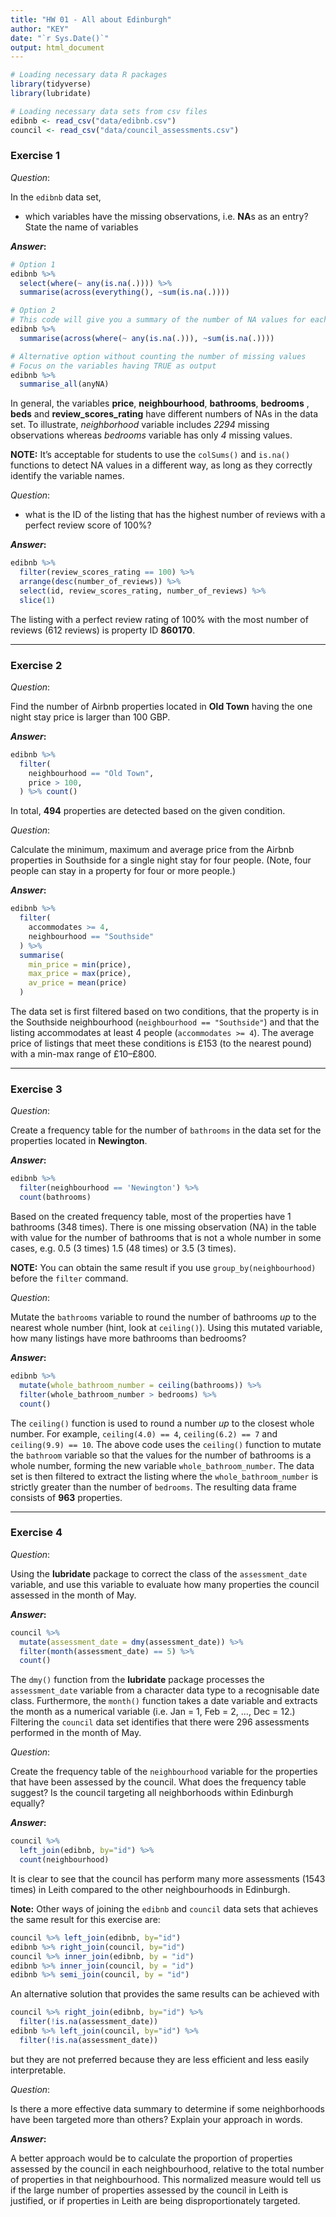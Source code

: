 ```yaml
---
title: "HW 01 - All about Edinburgh"
author: "KEY"
date: "`r Sys.Date()`"
output: html_document
---
```


```r
# Loading necessary data R packages
library(tidyverse)
library(lubridate)

# Loading necessary data sets from csv files
edibnb <- read_csv("data/edibnb.csv")
council <- read_csv("data/council_assessments.csv")
```

### Exercise 1

_Question_:

In the `edibnb` data set, 

- which variables have the missing observations, i.e. **NA**s as an entry? State the name of variables

**_Answer_:**

```r
# Option 1
edibnb %>% 
  select(where(~ any(is.na(.)))) %>% 
  summarise(across(everything(), ~sum(is.na(.))))

# Option 2
# This code will give you a summary of the number of NA values for each column that contains at least one NA value.
edibnb %>%
  summarise(across(where(~ any(is.na(.))), ~sum(is.na(.))))

```


```r
# Alternative option without counting the number of missing values 
# Focus on the variables having TRUE as output
edibnb %>% 
  summarise_all(anyNA)
```

In general, the variables **price**, **neighbourhood**, **bathrooms**, **bedrooms** , **beds** and **review_scores_rating** have different numbers of NAs in the data set. To illustrate, *neighborhood* variable includes *2294* missing observations whereas *bedrooms* variable has only *4* missing values.

**NOTE:** It’s acceptable for students to use the `colSums()` and `is.na()` functions to detect NA values in a different way, as long as they correctly identify the variable names.

_Question_:

- what is the ID of the listing that has the highest number of reviews with a perfect review score of 100%?

**_Answer_:**

```r
edibnb %>% 
  filter(review_scores_rating == 100) %>%
  arrange(desc(number_of_reviews)) %>%
  select(id, review_scores_rating, number_of_reviews) %>%
  slice(1)
```

The listing with a perfect review rating of 100% with the most number of reviews (612 reviews) is property ID **860170**.

------------------------------------------------------------------------------

### Exercise 2

_Question_:

Find the number of Airbnb properties located in **Old Town** having the one night stay price is larger than 100 GBP.

**_Answer_:**

```r
edibnb %>%
  filter(
    neighbourhood == "Old Town", 
    price > 100,
  ) %>% count()
```

In total, **494** properties are detected based on the given condition. 

_Question_:

Calculate the minimum, maximum and average price from the Airbnb properties in Southside for a single night stay for four people. (Note, four people can stay in a property for four or more people.)

**_Answer_:**

```r
edibnb %>%
  filter(
    accommodates >= 4,
    neighbourhood == "Southside"
  ) %>%
  summarise(
    min_price = min(price),
    max_price = max(price),
    av_price = mean(price)
  )
```

The data set is first filtered based on two conditions, that the property is in the Southside neighbourhood (`neighbourhood == "Southside"`) and that the listing accommodates at least 4 people (`accommodates >= 4`). The average price of listings that meet these conditions is £153 (to the nearest pound) with a min-max range of £10--£800.

------------------------------------------------------------------------------

### Exercise 3

_Question_:

Create a frequency table for the number of `bathrooms` in the data set for the properties located in **Newington**. 

**_Answer_:**

```r
edibnb %>% 
  filter(neighbourhood == 'Newington') %>% 
  count(bathrooms)
```

Based on the created frequency table, most of the properties have 1 bathrooms (348 times). There is one missing observation (NA) in the table with value for the number of bathrooms that is not a whole number in some cases, e.g. 0.5 (3 times) 1.5 (48 times) or 3.5 (3 times). 

**NOTE:** You can obtain the same result if you use `group_by(neighbourhood)` before the `filter` command.

_Question_:

Mutate the `bathrooms` variable to round the number of bathrooms _up_ to the nearest whole number (hint, look at `ceiling()`). Using this mutated variable, how many listings have more bathrooms than bedrooms?

**_Answer_:**

```r
edibnb %>%
  mutate(whole_bathroom_number = ceiling(bathrooms)) %>%
  filter(whole_bathroom_number > bedrooms) %>%
  count()
```

The `ceiling()` function is used to round a number _up_ to the closest whole number. For example, `ceiling(4.0) == 4`, `ceiling(6.2) == 7` and `ceiling(9.9) == 10`. The above code uses the `ceiling()` function to mutate the `bathroom` variable so that the values for the number of bathrooms is a whole number, forming the new variable `whole_bathroom_number`. The data set is then filtered to extract the listing where the `whole_bathroom_number` is strictly greater than the number of `bedrooms`. The resulting data frame consists of **963** properties.

------------------------------------------------------------------------------

### Exercise 4

_Question_:

Using the **lubridate** package to correct the class of the `assessment_date` variable, and use this variable to evaluate how many properties the council assessed in the month of May.

**_Answer_:**

```r
council %>%
  mutate(assessment_date = dmy(assessment_date)) %>%
  filter(month(assessment_date) == 5) %>%
  count()
```

The `dmy()` function from the **lubridate** package processes the `assessment_date` variable from a character data type to a recognisable date class. Furthermore, the `month()` function takes a date variable and extracts the month as a numerical variable (i.e. Jan = 1,  Feb = 2, ..., Dec = 12.) Filtering the `council` data set identifies that there were 296 assessments performed in the month of May.

_Question_:

Create the frequency table of the `neighbourhood` variable for the properties that have been assessed by the council. What does the frequency table suggest? Is the council targeting all neighborhoods within Edinburgh equally?

**_Answer_:**

```r
council %>% 
  left_join(edibnb, by="id") %>%
  count(neighbourhood)
```

It is clear to see that the council has perform many more assessments (1543 times) in Leith compared to the other neighbourhoods in Edinburgh.

**Note:** Other ways of joining the `edibnb` and `council` data sets that achieves the same result for this exercise are:

```r
council %>% left_join(edibnb, by="id")
edibnb %>% right_join(council, by="id")
council %>% inner_join(edibnb, by = "id")
edibnb %>% inner_join(council, by = "id")
edibnb %>% semi_join(council, by = "id")
```

An alternative solution that provides the same results can be achieved with
```r
council %>% right_join(edibnb, by="id") %>%
  filter(!is.na(assessment_date))
edibnb %>% left_join(council, by="id") %>%
  filter(!is.na(assessment_date))
```
but they are not preferred because they are less efficient and less easily interpretable.

_Question_:

Is there a more effective data summary to determine if some neighborhoods 
have been targeted more than others? Explain your approach in words.

**_Answer_:**

A better approach would be to calculate the proportion of properties assessed by the council in each neighbourhood, relative to the total number of properties in that neighbourhood. 
This normalized measure would tell us if the large number of properties assessed by the council in Leith is justified, or if properties in Leith are being disproportionately targeted.

